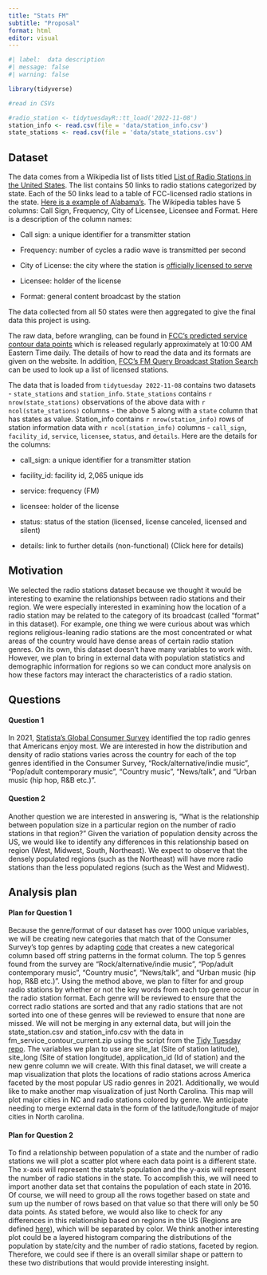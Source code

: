 ```yaml
---
title: "Stats FM"
subtitle: "Proposal"
format: html
editor: visual
---
```


```r
#| label:  data description
#| message: false
#| warning: false

library(tidyverse)

#read in CSVs

#radio_station <- tidytuesdayR::tt_load('2022-11-08')
station_info <- read.csv(file = 'data/station_info.csv')
state_stations <- read.csv(file = 'data/state_stations.csv')
```


## Dataset

The data comes from a Wikipedia list of lists titled [List of Radio Stations in the United States](<https://en.wikipedia.org/wiki/Lists_of_radio_stations_in_the_United_States>). The list contains 50 links to radio stations categorized by state. Each of the 50 links lead to a table of FCC-licensed radio stations in the state. [Here is a example of Alabama's](<https://en.wikipedia.org/wiki/List_of_radio_stations_in_Alabama>). The Wikipedia tables have 5 columns: Call Sign, Frequency, City of Licensee, Licensee and Format. Here is a description of the column names:

-   Call sign: a unique identifier for a transmitter station

-   Frequency: number of cycles a radio wave is transmitted per second

-   City of License: the city where the station is [officially licensed to serve](<https://en.wikipedia.org/wiki/City_of_license>)

-   Licensee: holder of the license

-   Format: general content broadcast by the station

The data collected from all 50 states were then aggregated to give the final data this project is using.

The raw data, before wrangling, can be found in [FCC's predicted service contour data points](<https://www.fcc.gov/media/radio/fm-service-contour-data-points>) which is released regularly approximately at 10:00 AM Eastern Time daily. The details of how to read the data and its formats are given on the website. In addition, [FCC's FM Query Broadcast Station Search](<https://www.fcc.gov/media/radio/fm-query>) can be used to look up a list of licensed stations.

The data that is loaded from `tidytuesday 2022-11-08` contains two datasets - `state_stations` and `station_info`. `State_stations` contains `r nrow(state_stations)` observations of the above data with `r ncol(state_stations)` columns - the above 5 along with a `state` column that has states as value. Station_info contains `r nrow(station_info)` rows of station information data with `r ncol(station_info)` columns - `call_sign`, `facility_id`, `service`, `licensee`, `status`, and `details`. Here are the details for the columns:

-   call_sign: a unique identifier for a transmitter station

-   facility_id: facility id, 2,065 unique ids

-   service: frequency (FM)

-   licensee: holder of the license

-   status: status of the station (licensed, license canceled, licensed and silent)

-   details: link to further details (non-functional) (Click here for details)

## Motivation

We selected the radio stations dataset because we thought it would be interesting to examine the relationships between radio stations and their region. We were especially interested in examining how the location of a radio station may be related to the category of its broadcast (called "format" in this dataset). For example, one thing we were curious about was which regions religious-leaning radio stations are the most concentrated or what areas of the country would have dense areas of certain radio station genres. On its own, this dataset doesn't have many variables to work with. However, we plan to bring in external data with population statistics and demographic information for regions so we can conduct more analysis on how these factors may interact the characteristics of a radio station.

## Questions

#### Question 1

In 2021, [Statista's Global Consumer Survey](<https://www.statista.com/chart/24877/most-popular-us-radio-content/>) identified the top radio genres that Americans enjoy most. We are interested in how the distribution and density of radio stations varies across the country for each of the top genres identified in the Consumer Survey, "Rock/alternative/indie music", "Pop/adult contemporary music", "Country music", "News/talk", and "Urban music (hip hop, R&B etc.)".

#### Question 2

Another question we are interested in answering is, "What is the relationship between population size in a particular region on the number of radio stations in that region?" Given the variation of population density across the US, we would like to identify any differences in this relationship based on region (West, Midwest, South, Northeast). We expect to observe that the densely populated regions (such as the Northeast) will have more radio stations than the less populated regions (such as the West and Midwest).

## Analysis plan

#### Plan for Question 1

Because the genre/format of our dataset has over 1000 unique variables, we will be creating new categories that match that of the Consumer Survey's top genres by adapting [code](<https://stackoverflow.com/questions/62396968/how-can-i-group-a-column-based-off-of-a-list-of-string-patterns-in-r>) that creates a new categorical column based off string patterns in the format column. The top 5 genres found from the survey are "Rock/alternative/indie music", "Pop/adult contemporary music", "Country music", "News/talk", and "Urban music (hip hop, R&B etc.)". Using the method above, we plan to filter for and group radio stations by whether or not the key words from each top genre occur in the radio station format. Each genre will be reviewed to ensure that the correct radio stations are sorted and that any radio stations that are not sorted into one of these genres will be reviewed to ensure that none are missed.
We will not be merging in any external data, but will join the state_station.csv and station_info.csv with the data in fm_service_contour_current.zip using the script from the [Tidy Tuesday repo](<https://github.com/rfordatascience/tidytuesday/tree/master/data/2022/2022-11-08>). The variables we plan to use are site_lat (Site of station latitude), site_long (Site of station longitude), application_id (Id of station) and the new genre column we will create. With this final dataset, we will create a map visualization that plots the locations of radio stations across America faceted by the most popular US radio genres in 2021. Additionally, we would like to make another map visualization of just North Carolina. This map will plot major cities in NC and radio stations colored by genre. We anticipate needing to merge external data in the form of the latitude/longitude of major cities in North carolina.

#### Plan for Question 2

To find a relationship between population of a state and the number of radio stations we will plot a scatter plot where each data point is a different state. The x-axis will represent the state's population and the y-axis will represent the number of radio stations in the state. To accomplish this, we will need to import another data set that contains the population of each state in 2016. Of course, we will need to group all the rows together based on state and sum up the number of rows based on that value so that there will only be 50 data points. As stated before, we would also like to check for any differences in this relationship based on regions in the US (Regions are defined [here](<https://vividmaps.com/regions-united-states/>)), which will be separated by color. We think another interesting plot could be a layered histogram comparing the distributions of the population by state/city and the number of radio stations, faceted by region. Therefore, we could see if there is an overall similar shape or pattern to these two distributions that would provide interesting insight.

